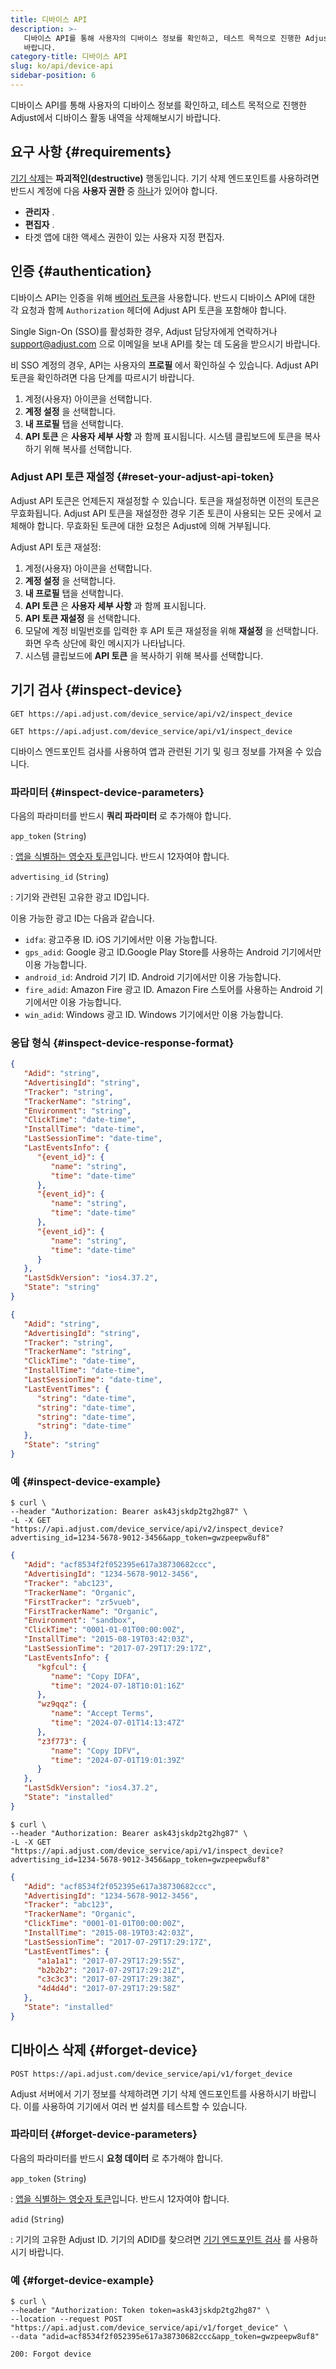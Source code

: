 ```yaml
---
title: 디바이스 API
description: >-
   디바이스 API를 통해 사용자의 디바이스 정보를 확인하고, 테스트 목적으로 진행한 Adjust에서 디바이스 활동 내역을 삭제해보시기
   바랍니다.
category-title: 디바이스 API
slug: ko/api/device-api
sidebar-position: 6
---
```


디바이스 API를 통해 사용자의 디바이스 정보를 확인하고, 테스트 목적으로 진행한 Adjust에서 디바이스 활동 내역을 삭제해보시기 바랍니다.

## 요구 사항 \{\#requirements\}

[기기 삭제](#forget-device)는 **파괴적인\(destructive\)** 행동입니다. 기기 삭제 엔드포인트를 사용하려면 반드시 계정에 다음 **사용자 권한** 중 [하나](https://help.adjust.com/ko/article/users)가 있어야 합니다.

- **관리자** .
- **편집자** .
- 타겟 앱에 대한 액세스 권한이 있는 사용자 지정 편집자.

## 인증 \{\#authentication\}

디바이스 API는 인증을 위해 [베어러 토큰](https://developer.mozilla.org/en-US/docs/Web/HTTP/Authentication)을 사용합니다. 반드시 디바이스 API에 대한 각 요청과 함께 `Authorization` 헤더에 Adjust API 토큰을 포함해야 합니다.

Single Sign\-On \(SSO\)를 활성화한 경우, Adjust 담당자에게 연락하거나 [support@adjust.com](mailto:support@adjust.com) 으로 이메일을 보내 API를 찾는 데 도움을 받으시기 바랍니다.

비 SSO 계정의 경우, API는 사용자의 **프로필** 에서 확인하실 수 있습니다. Adjust API 토큰을 확인하려면 다음 단계를 따르시기 바랍니다.

1. 계정\(사용자\) 아이콘을 선택합니다.
2. **계정 설정** 을 선택합니다.
3. **내 프로필** 탭을 선택합니다.
4. **API 토큰** 은 **사용자 세부 사항** 과 함께 표시됩니다. 시스템 클립보드에 토큰을 복사하기 위해 복사를 선택합니다.

### Adjust API 토큰 재설정 {#reset-your-adjust-api-token}

Adjust API 토큰은 언제든지 재설정할 수 있습니다. 토큰을 재설정하면 이전의 토큰은 무효화됩니다. Adjust API 토큰을 재설정한 경우 기존 토큰이 사용되는 모든 곳에서 교체해야 합니다. 무효화된 토큰에 대한 요청은 Adjust에 의해 거부됩니다.

Adjust API 토큰 재설정:

1. 계정\(사용자\) 아이콘을 선택합니다.
2. **계정 설정** 을 선택합니다.
3. **내 프로필** 탭을 선택합니다.
4. **API 토큰** 은 **사용자 세부 사항** 과 함께 표시됩니다.
5. **API 토큰 재설정** 을 선택합니다.
6. 모달에 계정 비밀번호를 입력한 후 API 토큰 재설정을 위해 **재설정** 을 선택합니다. 화면 우측 상단에 확인 메시지가 나타납니다.
7. 시스템 클립보드에 **API 토큰** 을 복사하기 위해 복사를 선택합니다.

## 기기 검사 \{\#inspect\-device\}

<Tabs>
<Tab title="v2" sync="v2"> <CodeBlock title="엔드포인트">

```http
GET https://api.adjust.com/device_service/api/v2/inspect_device
```

</CodeBlock>
</Tab> <Tab title="v1" sync="v1">
<CodeBlock title="엔드포인트">

```http
GET https://api.adjust.com/device_service/api/v1/inspect_device
```

</CodeBlock>
</Tab>
</Tabs>

디바이스 엔드포인트 검사를 사용하여 앱과 관련된 기기 및 링크 정보를 가져올 수 있습니다.

### 파라미터 {#inspect-device-parameters}

다음의 파라미터를 반드시 **쿼리 파라미터** 로 추가해야 합니다.

`app_token` \(`String`\)

: [앱을 식별하는 영숫자 토큰](https://help.adjust.com/ko/article/app-token-and-reporting-currency#view-your-app-details)입니다. 반드시 12자여야 합니다.

`advertising_id` \(`String`\)

: 기기와 관련된 고유한 광고 ID입니다.

이용 가능한 광고 ID는 다음과 같습니다.

- `idfa`: 광고주용 ID. iOS 기기에서만 이용 가능합니다.
- `gps_adid`: Google 광고 ID.Google Play Store를 사용하는 Android 기기에서만 이용 가능합니다.
- `android_id`: Android 기기 ID. Android 기기에서만 이용 가능합니다.
- `fire_adid`: Amazon Fire 광고 ID. Amazon Fire 스토어를 사용하는 Android 기기에서만 이용 가능합니다.
- `win_adid`: Windows 광고 ID. Windows 기기에서만 이용 가능합니다.

### 응답 형식 {#inspect-device-response-format}

<Tabs>
<Tab title="v2" sync="v2">

```json
{
   "Adid": "string",
   "AdvertisingId": "string",
   "Tracker": "string",
   "TrackerName": "string",
   "Environment": "string",
   "ClickTime": "date-time",
   "InstallTime": "date-time",
   "LastSessionTime": "date-time",
   "LastEventsInfo": {
      "{event_id}": {
         "name": "string",
         "time": "date-time"
      },
      "{event_id}": {
         "name": "string",
         "time": "date-time"
      },
      "{event_id}": {
         "name": "string",
         "time": "date-time"
      }
   },
   "LastSdkVersion": "ios4.37.2",
   "State": "string"
}
```

</Tab>
<Tab title="v1" sync="v1">

```json
{
   "Adid": "string",
   "AdvertisingId": "string",
   "Tracker": "string",
   "TrackerName": "string",
   "ClickTime": "date-time",
   "InstallTime": "date-time",
   "LastSessionTime": "date-time",
   "LastEventTimes": {
      "string": "date-time",
      "string": "date-time",
      "string": "date-time",
      "string": "date-time"
   },
   "State": "string"
}
```

</Tab>
</Tabs>

### 예 {#inspect-device-example}

<Tabs>
<Tab title="v2" sync="v2"> <CodeBlock title="cURL" highlight="advertising_id=1234-5678-9012-3456, app_token=gwzpeepw8uf8">

```console
$ curl \
--header "Authorization: Bearer ask43jskdp2tg2hg87" \
-L -X GET "https://api.adjust.com/device_service/api/v2/inspect_device?advertising_id=1234-5678-9012-3456&app_token=gwzpeepw8uf8"
```

</CodeBlock>
<CodeBlock title="성공적인 응답">

```json
{
   "Adid": "acf8534f2f052395e617a38730682ccc",
   "AdvertisingId": "1234-5678-9012-3456",
   "Tracker": "abc123",
   "TrackerName": "Organic",
   "FirstTracker": "zr5vueb",
   "FirstTrackerName": "Organic",
   "Environment": "sandbox",
   "ClickTime": "0001-01-01T00:00:00Z",
   "InstallTime": "2015-08-19T03:42:03Z",
   "LastSessionTime": "2017-07-29T17:29:17Z",
   "LastEventsInfo": {
      "kgfcul": {
         "name": "Copy IDFA",
         "time": "2024-07-18T10:01:16Z"
      },
      "wz9qqz": {
         "name": "Accept Terms",
         "time": "2024-07-01T14:13:47Z"
      },
      "z3f773": {
         "name": "Copy IDFV",
         "time": "2024-07-01T19:01:39Z"
      }
   },
   "LastSdkVersion": "ios4.37.2",
   "State": "installed"
}
```

</CodeBlock>
</Tab> <Tab title="v1" sync="v1">
<CodeBlock title="cURL" highlight="advertising_id=1234-5678-9012-3456, app_token=gwzpeepw8uf8">

```console
$ curl \
--header "Authorization: Bearer ask43jskdp2tg2hg87" \
-L -X GET "https://api.adjust.com/device_service/api/v1/inspect_device?advertising_id=1234-5678-9012-3456&app_token=gwzpeepw8uf8"
```

</CodeBlock>
<CodeBlock title="성공적인 응답">

```json
{
   "Adid": "acf8534f2f052395e617a38730682ccc",
   "AdvertisingId": "1234-5678-9012-3456",
   "Tracker": "abc123",
   "TrackerName": "Organic",
   "ClickTime": "0001-01-01T00:00:00Z",
   "InstallTime": "2015-08-19T03:42:03Z",
   "LastSessionTime": "2017-07-29T17:29:17Z",
   "LastEventTimes": {
      "a1a1a1": "2017-07-29T17:29:55Z",
      "b2b2b2": "2017-07-29T17:29:21Z",
      "c3c3c3": "2017-07-29T17:29:38Z",
      "4d4d4d": "2017-07-29T17:29:58Z"
   },
   "State": "installed"
}
```

</CodeBlock>
</Tab>
</Tabs>

## 디바이스 삭제 \{\#forget\-device\}

<CodeBlock title="엔드포인트" highlight="/forget_device">

```http
POST https://api.adjust.com/device_service/api/v1/forget_device
```

</CodeBlock>

Adjust 서버에서 기기 정보를 삭제하려면 기기 삭제 엔드포인트를 사용하시기 바랍니다. 이를 사용하여 기기에서 여러 번 설치를 테스트할 수 있습니다.

### 파라미터 {#forget-device-parameters}

다음의 파라미터를 반드시 **요청 데이터** 로 추가해야 합니다.

`app_token` \(`String`\)

: [앱을 식별하는 영숫자 토큰](https://help.adjust.com/ko/article/app-token-and-reporting-currency#view-your-app-details)입니다. 반드시 12자여야 합니다.

`adid` \(`String`\)

: 기기의 고유한 Adjust ID. 기기의 ADID를 찾으려면 [기기 엔드포인트 검사](#inspect-device) 를 사용하시기 바랍니다.

### 예 {#forget-device-example}

<CodeBlock title="cURL" highlight="acf8534f2f052395e617a38730682ccc, gwzpeepw8uf8">

```console
$ curl \
--header "Authorization: Token token=ask43jskdp2tg2hg87" \
--location --request POST "https://api.adjust.com/device_service/api/v1/forget_device" \
--data "adid=acf8534f2f052395e617a38730682ccc&app_token=gwzpeepw8uf8"
```

</CodeBlock>
<CodeBlock title="성공적인 응답">

```http
200: Forgot device
```

</CodeBlock>
